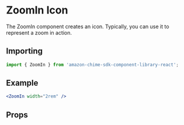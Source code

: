 

# ZoomIn Icon

The ZoomIn component creates an icon. Typically, you can use it to represent a zoom in action.

## Importing

```javascript
import { ZoomIn } from 'amazon-chime-sdk-component-library-react';
```

## Example

<ThemeProvider theme={lightTheme}>
  <Preview>
    <ZoomIn width="2rem" />
  </Preview>
</ThemeProvider>

```jsx
<ZoomIn width="2rem" />
```

## Props

<Props of={ZoomIn} />
